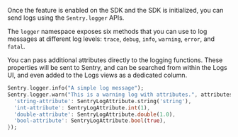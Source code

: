 Once the feature is enabled on the SDK and the SDK is initialized, you can send logs using the `Sentry.logger` APIs.

The `logger` namespace exposes six methods that you can use to log messages at different log levels: `trace`, `debug`, `info`, `warning`, `error`, and `fatal`.

You can pass additional attributes directly to the logging functions. These properties will be sent to Sentry, and can be searched from within the Logs UI, and even added to the Logs views as a dedicated column.

```dart
Sentry.logger.info("A simple log message");
Sentry.logger.warn("This is a warning log with attributes.", attributes: {
  'string-attribute': SentryLogAttribute.string('string'),
  'int-attribute': SentryLogAttribute.int(1),
  'double-attribute': SentryLogAttribute.double(1.0),
  'bool-attribute': SentryLogAttribute.bool(true),
});
```
